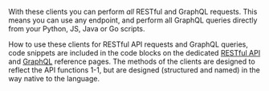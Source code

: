 With these clients you can perform *all* RESTful and GraphQL requests. This means you can use any endpoint, and perform all GraphQL queries directly from your Python, JS, Java or Go scripts.

How to use these clients for RESTful API requests and GraphQL queries, code snippets are included in the code blocks on the dedicated [RESTful API](/developers/weaviate/api/rest/) and [GraphQL](/developers/weaviate/api/graphql/) reference pages. The methods of the clients are designed to reflect the API functions 1-1, but are designed (structured and named) in the way native to the language.